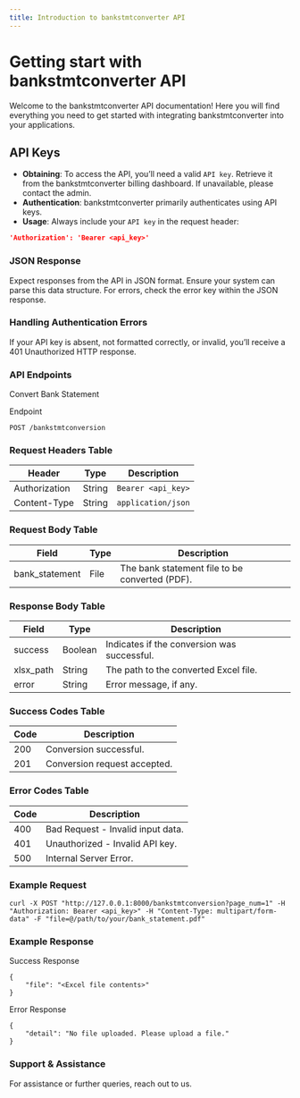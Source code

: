 ```yaml
---
title: Introduction to bankstmtconverter API
---
```


# Getting start with bankstmtconverter API

Welcome to the bankstmtconverter API documentation! Here you will find everything you need to get started with integrating bankstmtconverter into your applications.

## API Keys

- **Obtaining**: To access the API, you’ll need a valid `API key`. Retrieve it from the bankstmtconverter billing dashboard. If unavailable, please contact the admin.
- **Authentication**: bankstmtconverter primarily authenticates using API keys.
- **Usage**: Always include your `API key` in the request header:

```json
'Authorization': 'Bearer <api_key>'
```

### JSON Response

Expect responses from the API in JSON format. Ensure your system can parse this data structure. For errors, check the error key within the JSON response.

### Handling Authentication Errors

If your API key is absent, not formatted correctly, or invalid, you’ll receive a 401 Unauthorized HTTP response.

### API Endpoints
Convert Bank Statement

Endpoint
```
POST /bankstmtconversion
```
### Request Headers Table

| Header        | Type   | Description             |
|---------------|--------|-------------------------|
| Authorization | String | `Bearer <api_key>`      |
| Content-Type  | String | `application/json`      |

### Request Body Table

| Field          | Type   | Description                                  |
|----------------|--------|----------------------------------------------|
| bank_statement | File   | The bank statement file to be converted (PDF).|

### Response Body Table
| Field       | Type    | Description                                  |
|-------------|---------|----------------------------------------------|
| success     | Boolean | Indicates if the conversion was successful.  |
| xlsx_path   | String  | The path to the converted Excel file.        |
| error       | String  | Error message, if any.                       |

 ### Success Codes Table
 | Code | Description                        |
|------|------------------------------------|
| 200  | Conversion successful.             |
| 201  | Conversion request accepted.       |

### Error Codes Table
| Code | Description                        |
|------|------------------------------------|
| 400  | Bad Request - Invalid input data.  |
| 401  | Unauthorized - Invalid API key.    |
| 500  | Internal Server Error.             |

### Example Request
```
curl -X POST "http://127.0.0.1:8000/bankstmtconversion?page_num=1" -H "Authorization: Bearer <api_key>" -H "Content-Type: multipart/form-data" -F "file=@/path/to/your/bank_statement.pdf"
```
### Example Response
Success Response
```
{
    "file": "<Excel file contents>"
}
```
Error Response
```
{
    "detail": "No file uploaded. Please upload a file."
}
```
### Support & Assistance
For assistance or further queries, reach out to us.